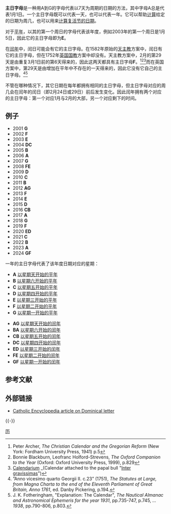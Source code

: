 '''主日字母'''是一种用A到G的字母代表以7天为周期的日期的方法，其中字母A总是代表1月1日。一个主日字母既可以代表一天，也可以代表一年。它可以帮助[[星期的計算|计算]]给定的日期为周几，也可以用来[[復活節計算表冊|计算复活节的日期]]。

对于[[平年|平年]]，以其的第一个周日的字母代表该年度，例如2003年的第一个周日是1月5日，因此它的主日字母即为'''E'''。

在[[闰年|闰年]]中，闰日可能会有它的主日字母。在1582年原始的[[天主教|天主教]]方案中，闰日有它的主日字母，但在1752年[[英国国教|英国国教]]方案中却没有。天主教方案中，2月的第29天是由重复3月1日前的第6天得来的，因此这两天都具有主日字母'''F'''。<ref>Peter Archer, ''The Christian Calendar and the Gregorian Reform'' (New York: Fordham University Press, 1941) p.5</ref><ref>Bonnie Blackburn, Leofranc Holford-Strevens, ''The Oxford Companion to the Year'' (Oxford: Oxford University Press, 1999), p.829</ref><ref>[http://hermes.ulaval.ca/~sitrau/calgreg/calend.html Calendarium] {{Wayback|url=http://hermes.ulaval.ca/~sitrau/calgreg/calend.html |date=20050215030750 }}_(Calendar attached to the papal bull "[[Inter_gravissimas|Inter gravissimas]]")</ref>而在英国方案中，第29天是由增加在平年中不存在的一天得来的，因此它没有它自己的主日字母。<ref>”Anno vicesimo quarto Georgii II. c.23” (1751), ''The Statutes at Large, from Magna Charta to the end of the Eleventh Parliament of Great Britain, Anno 1761'', ed. Danby Pickering, p.194.</ref><ref>J. K. Fotheringham, "Explanation: The Calendar", ''The Nautical Almanac and Astronomical Ephemeris for the year 1931'', pp.735-747, p.745, ''... 1938'', pp.790-806, p.803.</ref>

不管在哪种情况下，其它日期在每年都拥有相同的主日字母，但主日字母对应的周几会在闰年的闰日（即2月24日或29日）前后发生变化。因此闰年拥有两个对应的主日字母：第一个对应1月与2月的大部，另一个对应剩下的时间。
== 例子 ==
*2001 '''G'''
*2002 '''F'''
*2003 '''E'''  
*2004 '''DC'''
*2005 '''B'''
*2006 '''A'''
*2007 '''G'''
*2008 '''FE'''
*2009 '''D'''
*2010 '''C'''
*2011 '''B'''
*2012 '''AG'''
*2013 '''F'''
*2014 '''E'''
*2015 '''D'''
*2016 '''CB'''
*2017 '''A'''
*2018 '''G'''
*2019 '''F'''
*2020 '''ED'''
*2021 '''C'''
*2022 '''B'''
*2023 '''A'''
*2024 '''GF'''

一年的主日字母代表了该年度日期对应的星期：

*'''A''' [[以星期天开始的平年|以星期天开始的平年]]
*'''B''' [[以星期六开始的平年|以星期六开始的平年]]
*'''C''' [[以星期五开始的平年|以星期五开始的平年]]
*'''D''' [[以星期四开始的平年|以星期四开始的平年]]
*'''E''' [[以星期三开始的平年|以星期三开始的平年]]
*'''F''' [[以星期二开始的平年|以星期二开始的平年]]
*'''G''' [[以星期一开始的平年|以星期一开始的平年]]

*'''AG''' [[以星期天开始的闰年|以星期天开始的闰年]]
*'''BA''' [[以星期六开始的闰年|以星期六开始的闰年]]
*'''CB''' [[以星期五开始的闰年|以星期五开始的闰年]]
*'''DC''' [[以星期四开始的闰年|以星期四开始的闰年]]
*'''ED''' [[以星期三开始的闰年|以星期三开始的闰年]]
*'''FE''' [[以星期二开始的闰年|以星期二开始的闰年]]
*'''GF''' [[以星期一开始的闰年|以星期一开始的闰年]]

==参考文献==
{{reflist|2}}

==外部链接==
*[http://www.newadvent.org/cathen/05109a.htm Catholic Encyclopedia article on Dominical letter]{{Wayback|url=http://www.newadvent.org/cathen/05109a.htm |date=20201112031234 }}

{{-}}
{{历法}}

[[Category:曆法|历]]